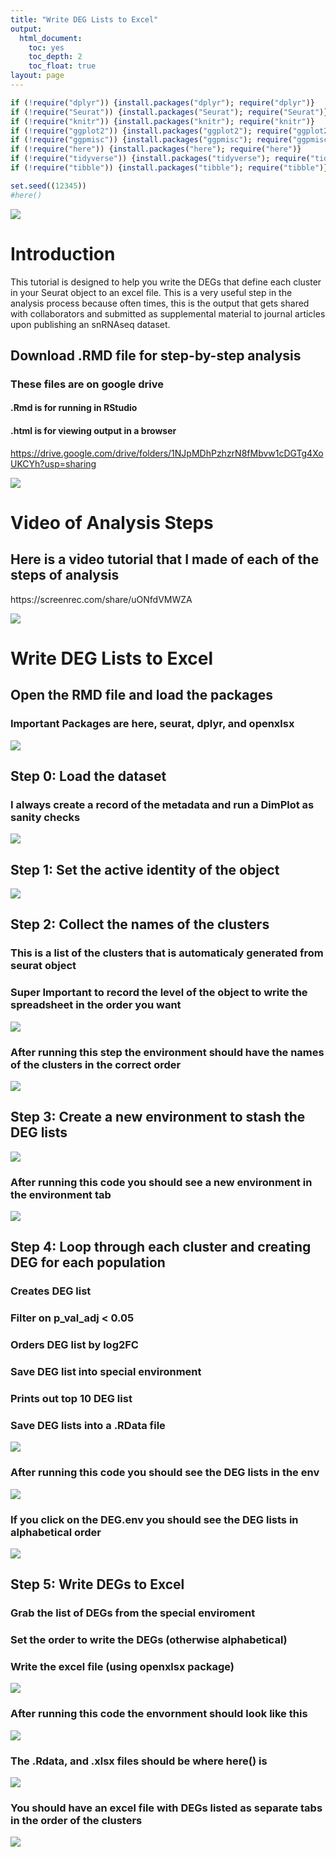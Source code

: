 ```yaml
---
title: "Write DEG Lists to Excel"
output:
  html_document: 
    toc: yes
    toc_depth: 2
    toc_float: true
layout: page
---
```


```r

if (!require("dplyr")) {install.packages("dplyr"); require("dplyr")}
if (!require("Seurat")) {install.packages("Seurat"); require("Seurat")}
if (!require("knitr")) {install.packages("knitr"); require("knitr")}
if (!require("ggplot2")) {install.packages("ggplot2"); require("ggplot2")}
if (!require("ggpmisc")) {install.packages("ggpmisc"); require("ggpmisc")}
if (!require("here")) {install.packages("here"); require("here")}
if (!require("tidyverse")) {install.packages("tidyverse"); require("tidyverse")}
if (!require("tibble")) {install.packages("tibble"); require("tibble")}

set.seed((12345))
#here()
```

![](`r here::here("Images", "excel", "intro.png")`)

# Introduction

This tutorial is designed to help you write the DEGs that define each cluster in your Seurat object to an excel file. This is a very useful step in the analysis process because often times, this is the output that gets shared with collaborators and submitted as supplemental material to journal articles upon publishing an snRNAseq dataset.

## Download .RMD file for step-by-step analysis

### These files are on google drive
#### .Rmd is for running in RStudio
#### .html is for viewing output in a browser

<https://drive.google.com/drive/folders/1NJpMDhPzhzrN8fMbvw1cDGTg4XoUKCYh?usp=sharing>

![](`r here::here("Images", "excel", "drive.png")`)

# Video of Analysis Steps

## Here is a video tutorial that I made of each of the steps of analysis

https://screenrec.com/share/uONfdVMWZA

![](`r here::here("Images", "excel", "video.png")`)

# Write DEG Lists to Excel

## Open the RMD file and load the packages
### **Important Packages** are **here**, **seurat**, **dplyr**, and **openxlsx**

![](`r here::here("Images", "excel", "chunk1.png")`)

## Step 0: **Load** the dataset

### I always create a record of the **metadata** and run a **DimPlot** as **sanity checks**

![](`r here::here("Images", "excel", "chunk2.png")`)

## Step 1: **Set** the active identity of the object

![](`r here::here("Images", "excel", "chunk3.png")`)

## Step 2: **Collect** the names of the clusters

### This is a list of the clusters that is automaticaly generated from seurat object
### **Super Important** to record the level of the object to **write** the spreadsheet **in the order you want**

![](`r here::here("Images", "excel", "chunk4.png")`)

### After running this step the environment should have the names of the clusters **in the correct order**

![](`r here::here("Images", "excel", "chunk4b.png")`)

## Step 3: **Create** a new environment to stash the DEG lists

![](`r here::here("Images", "excel", "chunk5.png")`)

### After running this code you should see a **new environment** in the environment tab

![](`r here::here("Images", "excel", "chunk5b.png")`)

## Step 4: **Loop** through each cluster and creating DEG for each population

### Creates DEG list
### Filter on p_val_adj < 0.05
### Orders DEG list by log2FC
### Save DEG list into special environment
### Prints out top 10 DEG list

### Save DEG lists into a .RData file

![](`r here::here("Images", "excel", "chunk6.png")`)

### After running this code you should see the **DEG lists** in the env

![](`r here::here("Images", "excel", "chunk6b.png")`)

### If you click on the DEG.env you should see the DEG lists in **alphabetical order**

![](`r here::here("Images", "excel", "chunk6c.png")`)

## Step 5: **Write** DEGs to Excel

### Grab the list of DEGs from the special enviroment

### Set the order to write the DEGs (otherwise alphabetical)

### Write the excel file (using openxlsx package)

![](`r here::here("Images", "excel", "chunk7.png")`)

### After running this code the envornment should look like this

![](`r here::here("Images", "excel", "chunk7b.png")`)

### The .Rdata, and .xlsx files should be where **here()** is

![](`r here::here("Images", "excel", "chunk7c.png")`)

### You should have an **excel file** with DEGs listed as separate tabs in the order of the clusters

![](`r here::here("Images", "excel", "chunk7d.png")`)




